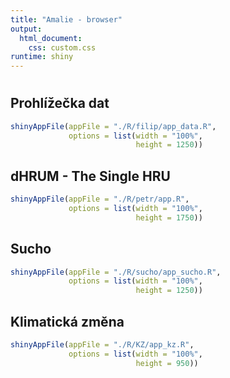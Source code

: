 ```yaml
---
title: "Amalie - browser"
output: 
  html_document:
    css: custom.css
runtime: shiny
---
```


# {.tabset}
## Prohlížečka dat

```r
shinyAppFile(appFile = "./R/filip/app_data.R",
             options = list(width = "100%",
                            height = 1250))
```

## dHRUM - The Single HRU

```r
shinyAppFile(appFile = "./R/petr/app.R",
             options = list(width = "100%",
                            height = 1750))
```

## Sucho

```r
shinyAppFile(appFile = "./R/sucho/app_sucho.R",
             options = list(width = "100%",
                            height = 1250))
```

## Klimatická změna

```r
shinyAppFile(appFile = "./R/KZ/app_kz.R",
             options = list(width = "100%",
                            height = 950))
```

<!-- ## dHRUM - HRU jednotka -->

<!-- ```{r eleni} -->
<!-- shinyAppFile(appFile = "./R/eleni/app.R", -->
<!--              options = list(width = "100%", -->
<!--                             height = 1000)) -->
<!-- ``` -->


